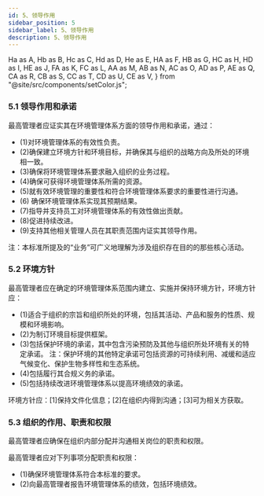 ```yaml
---
id: 5、领导作用
sidebar_position: 5
sidebar_label: 5、领导作用
description: 5、领导作用
---
```


  Ha as A,
  Hb as B,
  Hc as C,
  Hd as D,
  He as E,
  HA as F,
  HB as G,
  HC as H,
  HD as I,
  HE as J,
  FA as K,
  FC as L,
  AA as M,
  AB as N,
  AC as O,
  AD as P,
  AE as Q,
  CA as R,
  CB as S,
  CC as T,
  CD as U,
  CE as V,
} from "@site/src/components/setColor.js";

### 5.1 领导作用和承诺

最高管理者应证实其在环境管理体系方面的领导作用和承诺，通过：

- (1)对环境管理体系的有效性负责。
- (2)确保建立环境方针和环境目标，并确保其与组织的战略方向及所处的环境相一致。
- (3)确保将环境管理体系要求融入组织的业务过程。
- (4)确保可获得环境管理体系所需的资源。
- (5)就有效环境管理的重要性和符合环境管理体系要求的重要性进行沟通。
- (6) 确保环境管理体系实现其预期结果。
- (7)指导并支持员工对环境管理体系的有效性做出贡献。
- (8)促进持续改进。
- (9)支持其他相关管理人员在其职责范围内证实其领导作用。

注：本标准所提及的“业务”可广义地理解为涉及组织存在目的的那些核心活动。

### 5.2 环境方针

最高管理者应在确定的环境管理体系范围内建立、实施并保持环境方针，环境方针
应：

- (1)适合于组织的宗旨和组织所处的环境，包括其活动、产品和服务的性质、规模和环境影响。
- (2)为制订环境目标提供框架。
- (3)包括保护环境的承诺，其中包含污染预防及其他与组织所处环境有关的特定承诺。
  注：保护环境的其他特定承诺可包括资源的可持续利用、减缓和适应气候变化、保护生物多样性和生态系统。
- (4)包括履行其合规义务的承诺。
- (5)包括持续改进环境管理体系以提高环境绩效的承诺。

环境方针应：<E>[1]保持文件化信息</E>；<F>[2]在组织内得到沟通</F>；<G>[3]可为相关方获取</G>。

### 5.3 组织的作用、职责和权限

最高管理者应确保在组织内部分配并沟通相关岗位的职责和权限。

最高管理者应对下列事项分配职责和权限：

- (1)确保环境管理体系符合本标准的要求。
- (2)向最高管理者报告环境管理体系的绩效，包括环境绩效。
